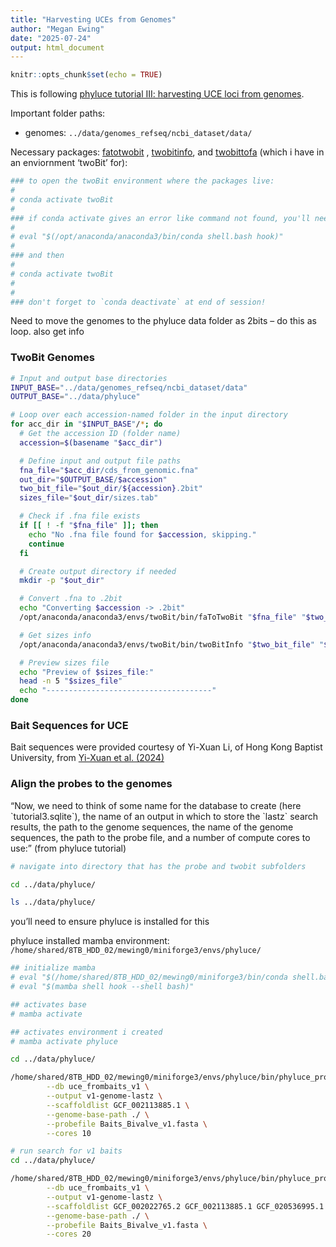```yaml
---
title: "Harvesting UCEs from Genomes"
author: "Megan Ewing"
date: "2025-07-24"
output: html_document
---
```


```r
knitr::opts_chunk$set(echo = TRUE)
```

This is following [phyluce tutorial III: harvesting UCE loci from genomes](https://phyluce.readthedocs.io/en/latest/tutorials/tutorial-3.html).

Important folder paths:

-   genomes: `../data/genomes_refseq/ncbi_dataset/data/`

Necessary packages: [fatotwobit](https://anaconda.org/bioconda/ucsc-fatotwobit) , [twobitinfo](https://anaconda.org/bioconda/ucsc-twobitinfo), and [twobittofa](https://anaconda.org/bioconda/ucsc-twobittofa) (which i have in an enviornment 'twoBit' for):

```bash

### to open the twoBit environment where the packages live: 
# 
# conda activate twoBit
# 
### if conda activate gives an error like command not found, you'll need to run:
# 
# eval "$(/opt/anaconda/anaconda3/bin/conda shell.bash hook)"
# 
### and then 
# 
# conda activate twoBit
#
#
### don't forget to `conda deactivate` at end of session!
```

Need to move the genomes to the phyluce data folder as 2bits -- do this as loop. also get info

### TwoBit Genomes

```bash

# Input and output base directories
INPUT_BASE="../data/genomes_refseq/ncbi_dataset/data"
OUTPUT_BASE="../data/phyluce"

# Loop over each accession-named folder in the input directory
for acc_dir in "$INPUT_BASE"/*; do
  # Get the accession ID (folder name)
  accession=$(basename "$acc_dir")

  # Define input and output file paths
  fna_file="$acc_dir/cds_from_genomic.fna"
  out_dir="$OUTPUT_BASE/$accession"
  two_bit_file="$out_dir/${accession}.2bit"
  sizes_file="$out_dir/sizes.tab"

  # Check if .fna file exists
  if [[ ! -f "$fna_file" ]]; then
    echo "No .fna file found for $accession, skipping."
    continue
  fi

  # Create output directory if needed
  mkdir -p "$out_dir"

  # Convert .fna to .2bit
  echo "Converting $accession -> .2bit"
  /opt/anaconda/anaconda3/envs/twoBit/bin/faToTwoBit "$fna_file" "$two_bit_file"

  # Get sizes info
  /opt/anaconda/anaconda3/envs/twoBit/bin/twoBitInfo "$two_bit_file" "$sizes_file"

  # Preview sizes file
  echo "Preview of $sizes_file:"
  head -n 5 "$sizes_file"
  echo "-------------------------------------"
done


```

### Bait Sequences for UCE

Bait sequences were provided courtesy of Yi-Xuan Li, of Hong Kong Baptist University, from [Yi-Xuan et al. (2024)](https://academic.oup.com/sysbio/article-abstract/74/1/16/7758682)

### Align the probes to the genomes

"Now, we need to think of some name for the database to create (here \`tutorial3.sqlite\`), the name of an output in which to store the \`lastz\` search results, the path to the genome sequences, the name of the genome sequences, the path to the probe file, and a number of compute cores to use:" (from phyluce tutorial)

```bash
# navigate into directory that has the probe and twobit subfolders 

cd ../data/phyluce/
```

```bash
ls ../data/phyluce/
```

you'll need to ensure phyluce is installed for this

phyluce installed mamba environment: `/home/shared/8TB_HDD_02/mewing0/miniforge3/envs/phyluce/`

```bash
## initialize mamba
# eval "$(/home/shared/8TB_HDD_02/mewing0/miniforge3/bin/conda shell.bash hook)"
# eval "$(mamba shell hook --shell bash)"

## activates base 
# mamba activate

## activates environment i created
# mamba activate phyluce 
```

```bash

cd ../data/phyluce/

/home/shared/8TB_HDD_02/mewing0/miniforge3/envs/phyluce/bin/phyluce_probe_run_multiple_lastzs_sqlite \
        --db uce_frombaits_v1 \
        --output v1-genome-lastz \
        --scaffoldlist GCF_002113885.1 \
        --genome-base-path ./ \
        --probefile Baits_Bivalve_v1.fasta \
        --cores 10
```

```bash
# run search for v1 baits
cd ../data/phyluce/

/home/shared/8TB_HDD_02/mewing0/miniforge3/envs/phyluce/bin/phyluce_probe_run_multiple_lastzs_sqlite \
        --db uce_frombaits_v1 \
        --output v1-genome-lastz \
        --scaffoldlist GCF_002022765.2 GCF_002113885.1 GCF_020536995.1 GCF_021730395.1 GCF_021869535.1 GCF_025612915.1 GCF_026571515.1 GCF_026914265.1 GCF_031769215.1 GCF_032062105.1 GCF_033153115.1 GCF_036588685.1 GCF_041381155.1 GCF_902652985.1 GCF_947568905.1 GCF_963676685.1 GCF_963853765.1 \
        --genome-base-path ./ \
        --probefile Baits_Bivalve_v1.fasta \
        --cores 20
        
```
